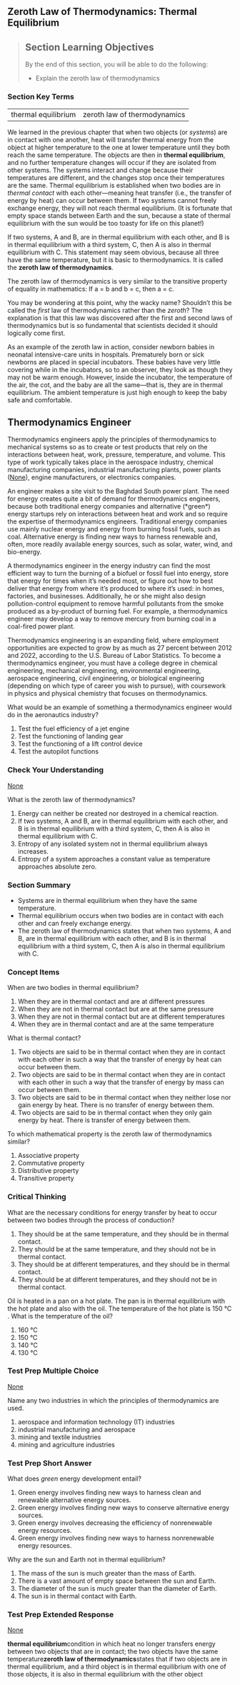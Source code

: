 ## Zeroth Law of Thermodynamics: Thermal Equilibrium
> ## Section Learning Objectives
> By the end of this section, you will be able to do the following:
> 
> * Explain the zeroth law of thermodynamics
> 
> 
### Section Key Terms

<table>
  <tr>
    <td>thermal equilibrium</td>
    <td>zeroth law of thermodynamics</td>
  </tr>
</table>



We learned in the previous chapter that when two objects (or *systems*) are in contact with one another, heat will transfer thermal energy from the object at higher temperature to the one at lower temperature until they both reach the same temperature. The objects are then in **thermal equilibrium**, and no further temperature changes will occur if they are isolated from other systems. The systems interact and change because their temperatures are different, and the changes stop once their temperatures are the same. Thermal equilibrium is established when two bodies are in *thermal contact* with each other—meaning heat transfer (i.e., the transfer of energy by heat) can occur between them. If two systems cannot freely exchange energy, they will not reach thermal equilibrium. (It is fortunate that empty space stands between Earth and the sun, because a state of thermal equilibrium with the sun would be too toasty for life on this planet!)

If two systems, A and B, are in thermal equilibrium with each other, and B is in thermal equilibrium with a third system, C, then A is also in thermal equilibrium with C. This statement may seem obvious, because all three have the same temperature, but it is basic to thermodynamics. It is called the **zeroth law of thermodynamics**.

The zeroth law of thermodynamics is very similar to the transitive property of equality in mathematics: If a = b and b = c, then a = c.

You may be wondering at this point, why the wacky name? Shouldn’t this be called the *first* law of thermodynamics rather than the *zeroth*? The explanation is that this law was discovered after the first and second laws of thermodynamics but is so fundamental that scientists decided it should logically come first.

As an example of the zeroth law in action, consider newborn babies in neonatal intensive-care units in hospitals. Prematurely born or sick newborns are placed in special incubators. These babies have very little covering while in the incubators, so to an observer, they look as though they may not be warm enough. However, inside the incubator, the temperature of the air, the cot, and the baby are all the same—that is, they are in thermal equilibrium. The ambient temperature is just high enough to keep the baby safe and comfortable.

## Thermodynamics Engineer
Thermodynamics engineers apply the principles of thermodynamics to mechanical systems so as to create or test products that rely on the interactions between heat, work, pressure, temperature, and volume. This type of work typically takes place in the aerospace industry, chemical manufacturing companies, industrial manufacturing plants, power plants ([None](None)), engine manufacturers, or electronics companies.


<caption>An engineer makes a site visit to the Baghdad South power plant.</caption>
The need for energy creates quite a bit of demand for thermodynamics engineers, because both traditional energy companies and alternative (*green*) energy startups rely on interactions between heat and work and so require the expertise of thermodynamics engineers. Traditional energy companies use mainly nuclear energy and energy from burning fossil fuels, such as coal. Alternative energy is finding new ways to harness renewable and, often, more readily available energy sources, such as solar, water, wind, and bio-energy.

A thermodynamics engineer in the energy industry can find the most efficient way to turn the burning of a biofuel or fossil fuel into energy, store that energy for times when it’s needed most, or figure out how to best deliver that energy from where it’s produced to where it’s used: in homes, factories, and businesses. Additionally, he or she might also design pollution-control equipment to remove harmful pollutants from the smoke produced as a by-product of burning fuel. For example, a thermodynamics engineer may develop a way to remove mercury from burning coal in a coal-fired power plant.

Thermodynamics engineering is an expanding field, where employment opportunities are expected to grow by as much as 27 percent between 2012 and 2022, according to the U.S. Bureau of Labor Statistics. To become a thermodynamics engineer, you must have a college degree in chemical engineering, mechanical engineering, environmental engineering, aerospace engineering, civil engineering, or biological engineering (depending on which type of career you wish to pursue), with coursework in physics and physical chemistry that focuses on thermodynamics.

What would be an example of something a thermodynamics engineer would do in the aeronautics industry?

1. Test the fuel efficiency of a jet engine
2. Test the functioning of landing gear
3. Test the functioning of a lift control device
4. Test the autopilot functions

### Check Your Understanding

[None](#ost/api/ex/k12phys-ch12-ex002)

What is the zeroth law of thermodynamics?

1. Energy can neither be created nor destroyed in a chemical reaction.
2. If two systems, A and B, are in thermal equilibrium with each other, and B is in thermal equilibrium with a third system, C, then A is also in thermal equilibrium with C.
3. Entropy of any isolated system not in thermal equilibrium always increases.
4. Entropy of a system approaches a constant value as temperature approaches absolute zero.



### Section Summary

* Systems are in thermal equilibrium when they have the same temperature.
* Thermal equilibrium occurs when two bodies are in contact with each other and can freely exchange energy.
* The zeroth law of thermodynamics states that when two systems, A and B, are in thermal equilibrium with each other, and B is in thermal equilibrium with a third system, C, then A is also in thermal equilibrium with C.



### Concept Items

When are two bodies in thermal equilibrium?

1. When they are in thermal contact and are at different pressures
2. When they are not in thermal contact but are at the same pressure
3. When they are not in thermal contact but are at different temperatures
4. When they are in thermal contact and are at the same temperature

What is thermal contact?

1. Two objects are said to be in thermal contact when they are in contact with each other in such a way that the transfer of energy by heat can occur between them.
2. Two objects are said to be in thermal contact when they are in contact with each other in such a way that the transfer of energy by mass can occur between them.
3. Two objects are said to be in thermal contact when they neither lose nor gain energy by heat. There is no transfer of energy between them.
4. Two objects are said to be in thermal contact when they only gain energy by heat. There is transfer of energy between them.

To which mathematical property is the zeroth law of thermodynamics similar?

1. Associative property
2. Commutative property
3. Distributive property
4. Transitive property



### Critical Thinking

What are the necessary conditions for energy transfer by heat to occur between two bodies through the process of conduction?

1. They should be at the same temperature, and they should be in thermal contact.
2. They should be at the same temperature, and they should not be in thermal contact.
3. They should be at different temperatures, and they should be in thermal contact.
4. They should be at different temperatures, and they should not be in thermal contact.

Oil is heated in a pan on a hot plate. The pan is in thermal equilibrium with the hot plate and also with the oil. The temperature of the hot plate is 150 °C . What is the temperature of the oil?

1. 160 °C
2. 150 °C
3. 140 °C
4. 130 °C



### Test Prep Multiple Choice

[None](#ost/api/ex/k12phys-ch12-ex006)

Name any two industries in which the principles of thermodynamics are used.

1. aerospace and information technology (IT) industries
2. industrial manufacturing and aerospace
3. mining and textile industries
4. mining and agriculture industries



### Test Prep Short Answer

What does *green* energy development entail?

1. Green energy involves finding new ways to harness clean and renewable alternative energy sources.
2. Green energy involves finding new ways to conserve alternative energy sources.
3. Green energy involves decreasing the efficiency of nonrenewable energy resources.
4. Green energy involves finding new ways to harness nonrenewable energy resources.

Why are the sun and Earth not in thermal equilibrium?

1. The mass of the sun is much greater than the mass of Earth.
2. There is a vast amount of empty space between the sun and Earth.
3. The diameter of the sun is much greater than the diameter of Earth.
4. The sun is in thermal contact with Earth.



### Test Prep Extended Response

[None](#ost/api/ex/k12phys-ch12-ex009)



**thermal equilibrium**condition in which heat no longer transfers energy between two objects that are in contact; the two objects have the same temperature**zeroth law of thermodynamics**states that if two objects are in thermal equilibrium, and a third object is in thermal equilibrium with one of those objects, it is also in thermal equilibrium with the other object